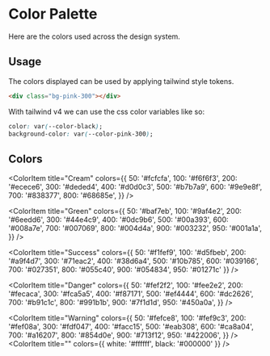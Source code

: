 
<Meta title="Color Palette" />

# Color Palette

Here are the colors used across the design system.

## Usage 

The colors displayed can be used by applying tailwind style tokens. 

```HTML
<div class="bg-pink-300"></div>
```

With tailwind v4 we can use the css color variables like so:

```css
color: var(--color-black);
background-color: var(--color-pink-300);
```

## Colors

<ColorPalette>
   <ColorItem 
    title="Pink" 
    colors={{ 
        50: '#fff0f4',
        100: '#fee1e9',
        200: '#fec2d2',
        300: '#fea2bb',
        400: '#fa6b98',
        500: '#eb3d7a',
        600: '#d01666',
    }} /> 
    <ColorItem 
        title="Neutral" 
        colors={{ 
            50: '#f9fafa',
            100: '#f5f5f4',
            200: '#e7e5e4',
            300: '#d6d3d1',
            400: '#a8a298',
            500: '#78716c',
            600: '#57534e',
            700: '#44403c',
            800: '#292524',
            900: '#1c1917',
            950: '#0c0a09',
        }} /> 

   <ColorItem 
    title="Cream" 
    colors={{ 
        50: '#fcfcfa',
        100: '#f6f6f3',
        200: '#ecece6',
        300: '#deded4',
        400: '#d0d0c3',
        500: '#b7b7a9',
        600: '#9e9e8f',
        700: '#838377',
        800: '#68685e',
    }} /> 

    
  
   <ColorItem 
    title="Green" 
    colors={{ 
        50: '#baf7eb',
        100: '#9af4e2',
        200: '#6eedd6',
        300: '#44e4c9',
        400: '#0dc9b6',
        500: '#00a393',
        600: '#008a7e',
        700: '#007069',
        800: '#004d4a',
        900: '#003232',
        950: '#001a1a',
    }} /> 


   <ColorItem 
    title="Success" 
    colors={{ 
        50: '#f1fef9',
        100: '#d5fbeb',
        200: '#a9f4d7',
        300: '#71eac2',
        400: '#38d6a4',
        500: '#10b785',
        600: '#039166',
        700: '#027351',
        800: '#055c40',
        900: '#054834',
        950: '#01271c'
    }} /> 

   <ColorItem 
    title="Danger" 
    colors={{ 
        50: '#fef2f2',
        100: '#fee2e2',
        200: '#fecaca',
        300: '#fca5a5',
        400: '#f87171',
        500: '#ef4444',
        600: '#dc2626',
        700: '#b91c1c',
        800: '#991b1b',
        900: '#7f1d1d',
        950: '#450a0a',
    }} /> 

   <ColorItem 
    title="Warning" 
    colors={{ 
        50: '#fefce8',
        100: '#fef9c3',
        200: '#fef08a',
        300: '#fdf047',
        400: '#facc15',
        500: '#eab308',
        600: '#ca8a04',
        700: '#a16207',
        800: '#854d0e',
        900: '#713f12',
        950: '#422006',
    }} /> 
    <ColorItem title="" colors={{ white: '#ffffff', black: '#000000' }} />
</ColorPalette>
